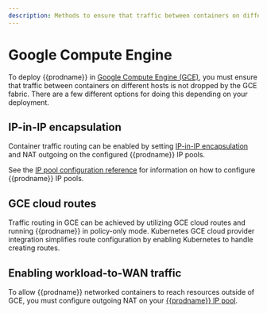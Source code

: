 ```yaml
---
description: Methods to ensure that traffic between containers on different hosts is not dropped by GCE fabric.
---
```


# Google Compute Engine

To deploy {{prodname}} in [Google Compute Engine (GCE)](https://cloud.google.com/compute/), you must ensure that traffic between containers on different hosts is not dropped by the GCE fabric.
There are a few different options for doing this depending on your
deployment.

## IP-in-IP encapsulation

Container traffic routing can be enabled by setting [IP-in-IP encapsulation](../../networking/configuring/vxlan-ipip.mdx) and NAT outgoing on the configured {{prodname}} IP pools.

See the [IP pool configuration reference](../resources/ippool.mdx) for information on how to configure {{prodname}} IP pools.

## GCE cloud routes

Traffic routing in GCE can be achieved by utilizing GCE cloud routes and running {{prodname}} in policy-only mode.
Kubernetes GCE cloud provider integration simplifies route configuration by enabling Kubernetes to handle creating routes.

## Enabling workload-to-WAN traffic

To allow {{prodname}} networked containers to reach resources outside of GCE, you must configure outgoing NAT on your [{{prodname}} IP pool](../resources/ippool.mdx).
